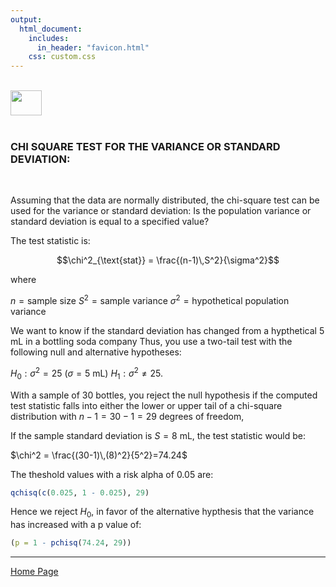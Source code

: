 ```yaml
---
output: 
  html_document:
    includes:
      in_header: "favicon.html" 
    css: custom.css
---
```


<br>
<a href="http://rinterested.github.io/statistics/index.html">
<img HEIGHT="40" WIDTH="50" src="https://cloud.githubusercontent.com/assets/9312897/10556783/a27a26fa-745c-11e5-9b1a-2d5bd737387a.PNG"></a>
<br><br>

### CHI SQUARE TEST FOR THE VARIANCE OR STANDARD DEVIATION:
<br>

Assuming that the data are normally distributed, the chi-square test can be used for the variance or standard deviation: Is the population variance or standard deviation is equal to a specified value?

The test statistic is:

$$\chi^2_{\text{stat}} = \frac{(n-1)\,S^2}{\sigma^2}$$

where

$n = \text{sample size}$
$S^2 = \text{sample variance}$
$\sigma^2 = \text{hypothetical population variance}$

We want to know if the standard deviation has changed from a hypthetical
$5$ mL in a bottling soda company Thus, you use a two-tail test with the following null and alternative hypotheses:

$H_0: \sigma^2 = 25$ ($\sigma = 5$ mL)
$H_1: \sigma^2 \neq 25$.

With a sample of 30 bottles, you reject the null hypothesis if the computed test statistic falls into either the lower or upper tail of a chi-square distribution with $n-1 = 30 - 1 =29$ degrees of freedom,

If the sample standard deviation is $S = 8$ mL, the test statistic would be:

$\chi^2 = \frac{(30-1)\,(8)^2}{5^2}=74.24$

The theshold values with a risk alpha of $0.05$ are:

```r
qchisq(c(0.025, 1 - 0.025), 29)
```

Hence we reject $H_0$, in favor of the alternative hypthesis that the variance has increased with a p value of:

```r
(p = 1 - pchisq(74.24, 29))
```

---

<a href="http://rinterested.github.io/statistics/index.html">Home Page</a>
